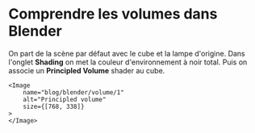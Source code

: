 
<div>

# Comprendre les volumes dans Blender

On part de la scène par défaut avec le cube et la lampe d'origine.
Dans l'onglet **Shading** on met la couleur d'environnement à noir total.
Puis on associe un **Principled Volume** shader au cube.

    <Image
        name="blog/blender/volume/1"
        alt="Principled volume"
        size={[768, 338]}
    >
    </Image>

</div>
